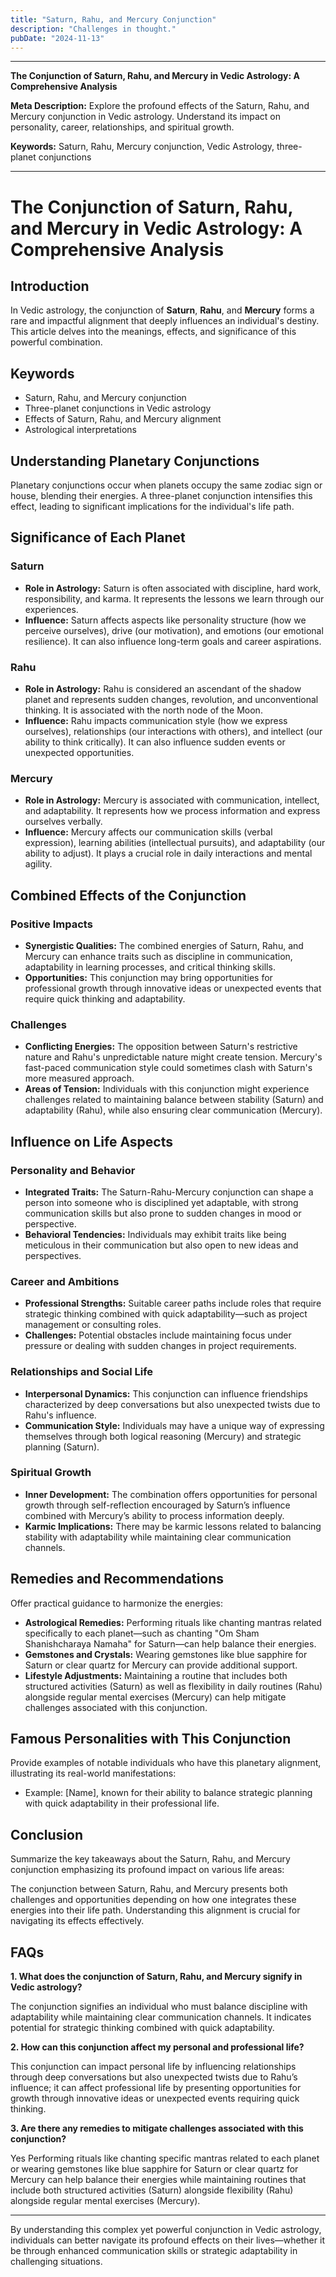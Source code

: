 ```yaml
---
title: "Saturn, Rahu, and Mercury Conjunction"
description: "Challenges in thought."
pubDate: "2024-11-13"
---
```


---

**The Conjunction of Saturn, Rahu, and Mercury in Vedic Astrology: A Comprehensive Analysis**

**Meta Description:** Explore the profound effects of the Saturn, Rahu, and Mercury conjunction in Vedic astrology. Understand its impact on personality, career, relationships, and spiritual growth.

**Keywords:** Saturn, Rahu, Mercury conjunction, Vedic Astrology, three-planet conjunctions

---

# The Conjunction of Saturn, Rahu, and Mercury in Vedic Astrology: A Comprehensive Analysis

## Introduction

In Vedic astrology, the conjunction of **Saturn**, **Rahu**, and **Mercury** forms a rare and impactful alignment that deeply influences an individual's destiny. This article delves into the meanings, effects, and significance of this powerful combination.

## Keywords

- Saturn, Rahu, and Mercury conjunction
- Three-planet conjunctions in Vedic astrology
- Effects of Saturn, Rahu, and Mercury alignment
- Astrological interpretations

## Understanding Planetary Conjunctions

Planetary conjunctions occur when planets occupy the same zodiac sign or house, blending their energies. A three-planet conjunction intensifies this effect, leading to significant implications for the individual's life path.

## Significance of Each Planet

### Saturn

- **Role in Astrology:** Saturn is often associated with discipline, hard work, responsibility, and karma. It represents the lessons we learn through our experiences.
- **Influence:** Saturn affects aspects like personality structure (how we perceive ourselves), drive (our motivation), and emotions (our emotional resilience). It can also influence long-term goals and career aspirations.

### Rahu

- **Role in Astrology:** Rahu is considered an ascendant of the shadow planet and represents sudden changes, revolution, and unconventional thinking. It is associated with the north node of the Moon.
- **Influence:** Rahu impacts communication style (how we express ourselves), relationships (our interactions with others), and intellect (our ability to think critically). It can also influence sudden events or unexpected opportunities.

### Mercury

- **Role in Astrology:** Mercury is associated with communication, intellect, and adaptability. It represents how we process information and express ourselves verbally.
- **Influence:** Mercury affects our communication skills (verbal expression), learning abilities (intellectual pursuits), and adaptability (our ability to adjust). It plays a crucial role in daily interactions and mental agility.

## Combined Effects of the Conjunction

### Positive Impacts

- **Synergistic Qualities:** The combined energies of Saturn, Rahu, and Mercury can enhance traits such as discipline in communication, adaptability in learning processes, and critical thinking skills.
- **Opportunities:** This conjunction may bring opportunities for professional growth through innovative ideas or unexpected events that require quick thinking and adaptability.

### Challenges

- **Conflicting Energies:** The opposition between Saturn's restrictive nature and Rahu's unpredictable nature might create tension. Mercury's fast-paced communication style could sometimes clash with Saturn's more measured approach.
- **Areas of Tension:** Individuals with this conjunction might experience challenges related to maintaining balance between stability (Saturn) and adaptability (Rahu), while also ensuring clear communication (Mercury).

## Influence on Life Aspects

### Personality and Behavior

- **Integrated Traits:** The Saturn-Rahu-Mercury conjunction can shape a person into someone who is disciplined yet adaptable, with strong communication skills but also prone to sudden changes in mood or perspective.
- **Behavioral Tendencies:** Individuals may exhibit traits like being meticulous in their communication but also open to new ideas and perspectives.

### Career and Ambitions

- **Professional Strengths:** Suitable career paths include roles that require strategic thinking combined with quick adaptability—such as project management or consulting roles.
- **Challenges:** Potential obstacles include maintaining focus under pressure or dealing with sudden changes in project requirements.

### Relationships and Social Life

- **Interpersonal Dynamics:** This conjunction can influence friendships characterized by deep conversations but also unexpected twists due to Rahu's influence.
- **Communication Style:** Individuals may have a unique way of expressing themselves through both logical reasoning (Mercury) and strategic planning (Saturn).

### Spiritual Growth

- **Inner Development:** The combination offers opportunities for personal growth through self-reflection encouraged by Saturn’s influence combined with Mercury’s ability to process information deeply.
- **Karmic Implications:** There may be karmic lessons related to balancing stability with adaptability while maintaining clear communication channels.

## Remedies and Recommendations

Offer practical guidance to harmonize the energies:

- **Astrological Remedies:** Performing rituals like chanting mantras related specifically to each planet—such as chanting "Om Sham Shanishcharaya Namaha" for Saturn—can help balance their energies.
- **Gemstones and Crystals:** Wearing gemstones like blue sapphire for Saturn or clear quartz for Mercury can provide additional support.
- **Lifestyle Adjustments:** Maintaining a routine that includes both structured activities (Saturn) as well as flexibility in daily routines (Rahu) alongside regular mental exercises (Mercury) can help mitigate challenges associated with this conjunction.

## Famous Personalities with This Conjunction

Provide examples of notable individuals who have this planetary alignment, illustrating its real-world manifestations:

* Example: [Name], known for their ability to balance strategic planning with quick adaptability in their professional life.

## Conclusion

Summarize the key takeaways about the Saturn, Rahu, and Mercury conjunction emphasizing its profound impact on various life areas:

The conjunction between Saturn, Rahu, and Mercury presents both challenges and opportunities depending on how one integrates these energies into their life path. Understanding this alignment is crucial for navigating its effects effectively.

## FAQs

**1. What does the conjunction of Saturn, Rahu, and Mercury signify in Vedic astrology?**

The conjunction signifies an individual who must balance discipline with adaptability while maintaining clear communication channels. It indicates potential for strategic thinking combined with quick adaptability.

**2. How can this conjunction affect my personal and professional life?**

This conjunction can impact personal life by influencing relationships through deep conversations but also unexpected twists due to Rahu’s influence; it can affect professional life by presenting opportunities for growth through innovative ideas or unexpected events requiring quick thinking.

**3. Are there any remedies to mitigate challenges associated with this conjunction?**

Yes Performing rituals like chanting specific mantras related to each planet or wearing gemstones like blue sapphire for Saturn or clear quartz for Mercury can help balance their energies while maintaining routines that include both structured activities (Saturn) alongside flexibility (Rahu) alongside regular mental exercises (Mercury).

---

By understanding this complex yet powerful conjunction in Vedic astrology, individuals can better navigate its profound effects on their lives—whether it be through enhanced communication skills or strategic adaptability in challenging situations.
